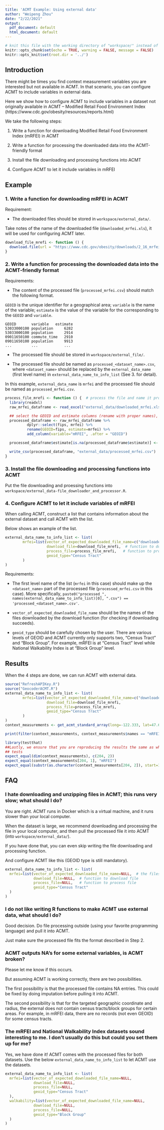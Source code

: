 ```yaml
---
title: 'ACMT Example: Using external data'
author: "Weipeng Zhou"
date: "2/22/2021"
output:
  pdf_document: default
  html_document: default
---
```


```r
# knit this file with the working directory of "workspace/" instead of "workspace/examples"
knitr::opts_chunk$set(echo = TRUE, warning = FALSE, message = FALSE)
knitr::opts_knit$set(root.dir = '../')
```

## Introduction
There might be times you find context measurement variables you are interested but not available in ACMT. In that scenario, you can configure ACMT to include variables in external data.

Here we show how to configure ACMT to include variables in a dataset not originally available in ACMT -- Modified Retail Food Environment Index (https://www.cdc.gov/obesity/resources/reports.html)

We take the following steps:

1. Write a function for downloading Modified Retail Food Environment Index (mRFEI) in ACMT

2. Write a function for processing the downloaded data into the ACMT-friendly format

3. Install the file downloading and processing functions into ACMT

4. Configure ACMT to let it include variables in mRFEI

## Example
### 1. Write a function for downloading mRFEI in ACMT
Requirement:

* The downloaded files should be stored in `workspace/external_data/`.

Take notes of the name of the downloaded file (`downloaded_mrfei.xls`), it will be used for configuring ACMT later.

```r
download_file_mrefi <- function () {
  download.file(url = "https://www.cdc.gov/obesity/downloads/2_16_mrfei_data_table.xls", destfile = "external_data/downloaded_mrfei.xls")
}
```

### 2. Write a function for processing the downloaded data into the ACMT-friendly format
Requirements:

* The content of the processed file (`processed_mrfei.csv`) should match the following format.

`GEOID` is the unique identifier for a geographical area; `variable` is the name of the variable; `estimate` is the value of the variable for the corresponding to the `GEOID` and `variable`.

```
GEOID       variable   estimate
53033000100 population     6282
53033000100 population     2914
09011650100 commute_time   2910
09011650100 population     9913
...         ...            ...
```

* The processed file should be stored in `workspace/external_file/`.

* The processed file should be named as `processed_<dataset_name>.csv`, where `<dataset_name>` should be replaced by the `external_data_name` (first level name) in `external_data_name_to_info_list` (See 3. for detail).

In this example, `external_data_name` is `mrfei` and the processed file should be named as `processed_mrfei.csv`.

```r
process_file_mrefi <- function () {  # process the file and name it processed_mrfei.csv (mrfei can change depending on how you name your dataset in external_data_name_to_info_list, but "processed" and ".csv" are fixed characters)
  library(readxl)
  raw_mrfei_dataframe <- read_excel("external_data/downloaded_mrfei.xls")

  ## select the GEOID and estimate columns (rename with proper names), and insert the varaible column
  processed_dataframe <- raw_mrfei_dataframe %>%
          dplyr::select(fips, mrfei) %>%
          rename(GEOID=fips, estimate=mrfei) %>%
          add_column(variable="mRFEI", .after = "GEOID")

  processed_dataframe$estimate[is.na(processed_dataframe$estimate)] <- 0  # impute NA with 0

  write_csv(processed_dataframe, "external_data/processed_mrfei.csv")
}
```

### 3. Install the file downloading and processing functions into ACMT
Put the file downloading and proessing functions into `workspace/external_data-file_downloader_and_processor.R`.

### 4. Configure ACMT to let it include variables of mRFEI
When calling ACMT, construct a list that contains information about the external dataset and call ACMT with the list.

Below shows an example of the list.

```r
external_data_name_to_info_list <- list(
        mrfei=list(vector_of_expected_downloaded_file_name=c("downloaded_mrfei.xls"),  # files that should be downloaded for mrfei
                   download_file=download_file_mrefi,  # function to download file
                   process_file=process_file_mrefi,   # function to process file
                   geoid_type="Census Tract"
        )
)
```

Requirements:

* The first level name of the list (`mrfei` in this case) should make up the `<dataset_name>` part of the processed file (`processed_mrfei.csv` in this case). More specifically, `paste0("processed_", names(external_data_name_to_info_list)[0], ".csv") == 'processed_<dataset_name>.csv'`.

* `vector_of_expected_downloaded_file_name` should be the names of the files downloaded by the download function (for checking if downloading succeeds).

* `geoid_type` should be carefully chosen by the user. There are various levels of GEOID and ACMT currently only supports two, "Census Tract" and "Block Group". For example, mRFEI is at "Census Tract" level while National Walkability Index is at "Block Group" level.

## Results
When the 4 steps are done, we can run ACMT with external data.

```r
source("RefreshAPIKey.R")
source("GeocoderACMT.R")
external_data_name_to_info_list <- list(
        mrfei=list(vector_of_expected_downloaded_file_name=c("downloaded_mrfei.xls"),
                   download_file=download_file_mrefi,
                   process_file=process_file_mrefi,
                   geoid_type="Census Tract"
        )
)
context_measurements <- get_acmt_standard_array(long=-122.333, lat=47.663, radius_meters = 200, year=2013, external_data_name_to_info_list=external_data_name_to_info_list)
```

```r
print(filter(context_measurements, context_measurements$names == "mRFEI"))
```

```r
library(testthat)
##Lastly, we ensure that you are reproducing the results the same as what's on other platforms.
## tests
expect_equal(dim(context_measurements), c(204, 2))
expect_equal(context_measurements[204, 1], "mRFEI")
expect_equal(substr(as.character(context_measurements[204, 2]), start=1, stop=8), "1.295134")
```

## FAQ
### I hate downloading and unzipping files in ACMT; this runs very slow; what should I do?
You are right. ACMT runs in Docker which is a virtual machine, and it runs slower than your local computer.

When the dataset is large, we recommend downloading and processing the file in your local computer, and then pull the processed file it into ACMT (into `workspace/external_data/`).

If you have done that, you can even skip writing the file downloading and processing function.

And configure ACMT like this (GEOID type is still mandatory).

```r
external_data_name_to_info_list <- list(
  mrfei=list(vector_of_expected_downloaded_file_name=NULL,  # the files should be downloaded for mrfei
             download_file=NULL,  # function to download file
             process_file=NULL,   # function to process file
             geoid_type="Census Tract"
  )
)
```

### I do not like writing R functions to make ACMT use external data, what should I do?
Good decision. Do file processing outside (using your favorite programming language) and pull it into ACMT.

Just make sure the processed file fits the format described in Step 2.

### ACMT outputs NA's for some external variables, is ACMT broken?
Please let me know if this occurs.

But assuming ACMT is working correctly, there are two possibilities.

The first possibility is that the processed file contains NA entries. This could be fixed by doing imputation before pulling it into ACMT.

The second possibility is that for the targeted geographic coordinate and radius, the external does not contain census tracts/block groups for certain areas. For example, in mRFEI data, there are no records (not even GEOID) for some census tracts.

### The mRFEI and National Walkability Index datasets sound interesting to me. I don't usually do this but could you set them up for me?
Yes, we have done it! ACMT comes with the processed files for both datasets. Use the below `external_data_name_to_info_list` to let ACMT use the datasets.

```r
external_data_name_to_info_list <- list(
  mrfei=list(vector_of_expected_downloaded_file_name=NULL,
             download_file=NULL,
             process_file=NULL,
             geoid_type="Census Tract"
  ),
  walkability=list(vector_of_expected_downloaded_file_name=NULL,
             download_file=NULL,
             process_file=NULL,
             geoid_type="Block Group"
  )
)
```


